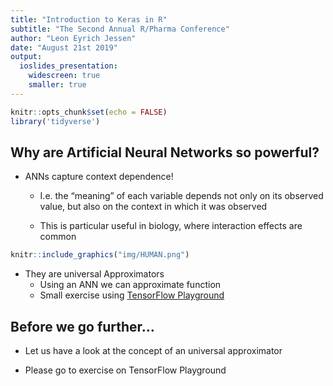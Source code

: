 ```yaml
---
title: "Introduction to Keras in R"
subtitle: "The Second Annual R/Pharma Conference"
author: "Leon Eyrich Jessen"
date: "August 21st 2019"
output:
  ioslides_presentation:
    widescreen: true
    smaller: true
---
```


```r
knitr::opts_chunk$set(echo = FALSE)
library('tidyverse')
```

## Why are Artificial Neural Networks so powerful?

- ANNs capture context dependence!
    - I.e. the “meaning” of each variable depends not only on its observed value, but also on the context in which it was observed
    
    - This is particular useful in biology, where interaction effects are common

```r
knitr::include_graphics("img/HUMAN.png")
```

- They are universal Approximators
    - Using an ANN we can approximate function
    - Small exercise using [TensorFlow Playground](https://playground.tensorflow.org)

## Before we go further...

- Let us have a look at the concept of an universal approximator

- Please go to exercise on TensorFlow Playground
